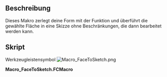 <languages/>
{{Macro/de
|Name=Fläche zu Skizze
|Icon=Macro_FaceToSketch.png
|Description=Dieses Makro zerlegt Ihre Form mit der Funktion Entwurf Herabstufen und transformiert die in einer Skizze ausgewählte Fläche ohne Beschränkungen und bereit zur Änderung.
|Author=Jreinhardt
|Version=1.0
|Date=2013-12-23
|FCVersion=Alle
|Download=[https://wiki.freecad.org/images/6/6e/Macro_FaceToSketch.png WerkzeugLeisten Symbol]
}}

==Beschreibung==
Dieses Makro zerlegt deine Form mit der Funktion {{KEY|[[Image:Draft_Downgrade.svg|16px]] [[Draft Downgrade/de|Enwurf Herabstufen]]}} und überführt die gewählte Fläche in eine Skizze ohne Beschränkungen, die dann bearbeitet werden kann.

<span id="Script"></span>
==Skript==

Werkzeugleistensymbol [[Image:Macro_FaceToSketch.png]]

'''Macro_FaceToSketch.FCMacro'''

{{MacroCode|code=

import Draft
  
wires,_faces = Draft.downgrade(FreeCADGui.Selection.getSelection(),delete=True)
  
sketch = Draft.makeSketch(wires[0:1])
for wire in wires[1:]:
    Draft.makeSketch([wire],addTo=sketch)
  
for wire in wires:
    FreeCAD.ActiveDocument.removeObject(wire.Name)
}}

{{clear}}